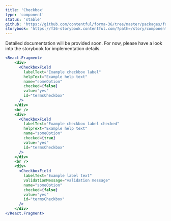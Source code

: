 ```yaml
---
title: 'Checkbox'
type: 'component'
status: 'stable'
github: 'https://github.com/contentful/forma-36/tree/master/packages/forma-36-react-components/src/components/Checkbox'
storybook: 'https://f36-storybook.contentful.com/?path=/story/components-checkbox--default'
---
```

Detailed documentation will be provided soon. For now, please have a look into the storybook for implementation details.

```jsx
<React.Fragment>
    <div>
      <CheckboxField
        labelText="Example checkbox label"
        helpText="Example help text"
        name="someOption"
        checked={false}
        value="yes"
        id="termsCheckbox"
      />
    </div>
    <br />
    <div>
      <CheckboxField
        labelText="Example checkbox label checked"
        helpText="Example help text"
        name="someOption"
        checked={true}
        value="yes"
        id="termsCheckbox"
      />
    </div>
    <br />
    <div>
      <CheckboxField
        labelText="Example label text"
        validationMessage="validation message"
        name="someOption"
        checked={false}
        value="yes"
        id="termsCheckbox"
      />
    </div>
</React.Fragment>
```
